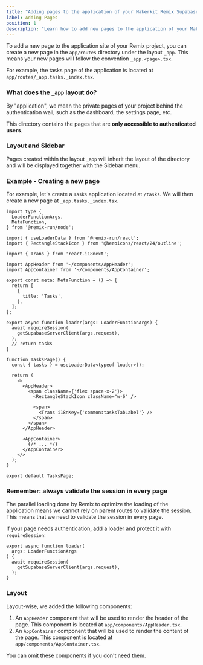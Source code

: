 ```yaml
---
title: "Adding pages to the application of your Makerkit Remix Supabase project"
label: Adding Pages
position: 1
description: "Learn how to add new pages to the application of your Makerkit Remix Supabase project."
---
```


To add a new page to the application site of your Remix project, you can create a new page in the `app/routes` directory under the layout `_app`. This means your new pages will follow the convention `_app.<page>.tsx`.

For example, the tasks page of the application is located at `app/routes/_app.tasks._index.tsx`.

### What does the `_app` layout do?

By "application", we mean the private pages of your project behind the authentication wall, such as the dashboard, the settings page, etc.

This directory contains the pages that are **only accessible to authenticated users**.

### Layout and Sidebar

Pages created within the layout `_app` will inherit the layout of the directory and will be displayed together with the Sidebar menu.

### Example - Creating a new page

For example, let's create a `Tasks` application located at `/tasks`. We will then create a new page at `_app.tasks._index.tsx`.

```tsx title="app/routes/_app.tasks._index.tsx"
import type {
  LoaderFunctionArgs,
  MetaFunction,
} from '@remix-run/node';

import { useLoaderData } from '@remix-run/react';
import { RectangleStackIcon } from '@heroicons/react/24/outline';

import { Trans } from 'react-i18next';

import AppHeader from '~/components/AppHeader';
import AppContainer from '~/components/AppContainer';

export const meta: MetaFunction = () => {
  return [
    {
      title: 'Tasks',
    },
  ];
};

export async function loader(args: LoaderFunctionArgs) {
  await requireSession(
    getSupabaseServerClient(args.request),
  );
  // return tasks
}

function TasksPage() {
  const { tasks } = useLoaderData<typeof loader>();

  return (
    <>
      <AppHeader>
        <span className={'flex space-x-2'}>
          <RectangleStackIcon className="w-6" />

          <span>
            <Trans i18nKey={'common:tasksTabLabel'} />
          </span>
        </span>
      </AppHeader>

      <AppContainer>
        {/* ... */}
      </AppContainer>
    </>
  );
}

export default TasksPage;
```

### Remember: always validate the session in every page

The parallel loading done by Remix to optimize the loading of the application means we cannot rely on parent routes to validate the session. This means that we need to validate the session in every page.

If your page needs authentication, add a loader and protect it with `requireSession`:

```tsx
export async function loader(
  args: LoaderFunctionArgs
) {
  await requireSession(
    getSupabaseServerClient(args.request),
  );
}
```

### Layout

Layout-wise, we added the following components:

1. An `AppHeader` component that will be used to render the header of the page. This component is located at `app/components/AppHeader.tsx`.
2. An `AppContainer` component that will be used to render the content of the page. This component is located at `app/components/AppContainer.tsx`.

You can omit these components if you don't need them.
